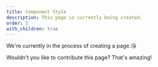 ```yaml
---
title: Component Style
description: This page is currently being created.
order: 5
with_children: true
---
```


We're currently in the process of creating a page.😘

Wouldn't you like to contribute this page? That's amazing!
